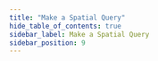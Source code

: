 ```yaml
---
title: "Make a Spatial Query"
hide_table_of_contents: true
sidebar_label: Make a Spatial Query
sidebar_position: 9
---
```





<LanguageSwitcher supportedLanguages={supportedLanguages} />

<LanguageContent language="csharp">
   <HowToMakeASpatialQueryCsharp />
</LanguageContent>

<LanguageContent language="java">
   <HowToMakeASpatialQueryJava />
</LanguageContent>

<LanguageContent language="python">
   <HowToMakeASpatialQueryPython />
</LanguageContent>

<LanguageContent language="nodejs">
   <HowToMakeASpatialQueryNodejs />
</LanguageContent>


<!---
### Session
- [How to Query](../../../client-api/session/querying/how-to-query)
- [Querying: Basics](../../../indexes/querying/query-index)

### Indexes
- [Indexing Spatial Data](../../../indexes/indexing-spatial-data)
- [Query spatial index](../../../indexes/querying/spatial)

### Studio
- [Spatial query view](../../../studio/database/queries/spatial-queries-map-view)

### Querying
- [Spatial](../../../indexes/querying/spatial)


-->